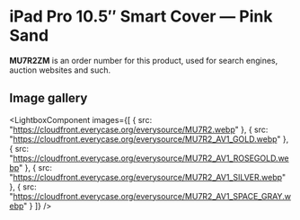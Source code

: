 
# iPad Pro 10.5″ Smart Cover — Pink Sand

<Callout type='info' emoji='👉🏻'>**MU7R2ZM** is an order number for this product, used for search engines, auction websites and such.</Callout>

## Image gallery

<LightboxComponent
    images={[
      {
        src: "https://cloudfront.everycase.org/everysource/MU7R2.webp"
      },
      {
        src: "https://cloudfront.everycase.org/everysource/MU7R2_AV1_GOLD.webp"
      },
      {
        src: "https://cloudfront.everycase.org/everysource/MU7R2_AV1_ROSEGOLD.webp"
      },
      {
        src: "https://cloudfront.everycase.org/everysource/MU7R2_AV1_SILVER.webp"
      },
      {
        src: "https://cloudfront.everycase.org/everysource/MU7R2_AV1_SPACE_GRAY.webp"
      }
    ]}
  />
